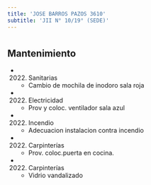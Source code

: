 ```yaml
---
title: 'JOSE BARROS PAZOS 3610'
subtitle: 'JII N° 10/19° (SEDE)'
---
```


#


## Mantenimiento

*  (2022) Sanitarias 
    + Cambio de mochila de inodoro sala roja

*  (2022) Electricidad 
    + Prov y coloc. ventilador sala azul

*  (2022) Incendio 
    + Adecuacion instalacion contra incendio

*  (2022) Carpinterías 
    + Prov. coloc.puerta en cocina.

*  (2022) Carpinterías 
    + Vidrio vandalizado



